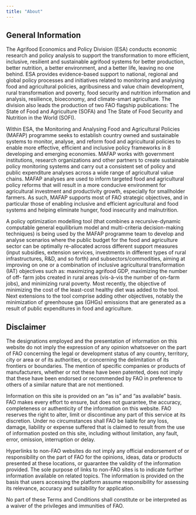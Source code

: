 ```yaml
---
title: "About"
---
```


## General Information

The Agrifood Economics and Policy Division (ESA) conducts economic research and policy analysis to support the transformation to more efficient, inclusive, resilient and sustainable agrifood systems for better production, better nutrition, a better environment, and a better life, leaving no one behind. ESA provides evidence-based support to national, regional and global policy processes and initiatives related to monitoring and analysing food and agricultural policies, agribusiness and value chain development, rural transformation and poverty, food security and nutrition information and analysis, resilience, bioeconomy, and climate-smart agriculture. The division also leads the production of two FAO flagship publications: The State of Food and Agriculture (SOFA) and The State of Food Security and Nutrition in the World (SOFI).

Within ESA, the Monitoring and Analysing Food and Agricultural Policies (MAFAP) programme seeks to establish country owned and sustainable systems to monitor, analyse, and reform food and agricultural policies to enable more effective, efficient and inclusive policy frameworks in 8 developing and emerging economies. MAFAP works with government institutions, research organizations and other partners to create sustainable policy monitoring systems and carry out a consistent set of policy and public expenditure analyses across a wide range of agricultural value chains. MAFAP analyses are used to inform targeted food and agricultural policy reforms that will result in a more conducive environment for agricultural investment and productivity growth, especially for smallholder farmers. As such, MAFAP supports most of FAO strategic objectives, and in particular those of enabling inclusive and efficient agricultural and food systems and helping eliminate hunger, food insecurity and malnutrition.  

A policy optimization modelling tool (that combines a recursive-dynamic computable general equilibrium model and multi-criteria decision-making techniques) is being used by the MAFAP programme team to develop and analyse scenarios where the public budget for the food and agriculture sector can be optimally re-allocated across different support measures (input subsidies, extension services, investments in different types of rural infrastructures, R&D, and so forth) and subsectors/commodities, aiming at improving on one or a combination of inclusive agricultural transformation (IAT) objectives such as: maximizing agrifood GDP, maximizing the number of off- farm jobs created in rural areas (vis-à-vis the number of on-farm jobs), and minimizing rural poverty. Most recently, the objective of minimizing the cost of the least-cost healthy diet was added to the tool. Next extensions to the tool comprise adding other objectives, notably the minimization of greenhouse gas (GHGs) emissions that are generated as a result of public expenditures in food and agriculture.

## Disclaimer

The designations employed and the presentation of information on this website do not imply the expression of any opinion whatsoever on the part of FAO concerning the legal or development status of any country, territory, city or area or of its authorities, or concerning the delimitation of its frontiers or boundaries. The mention of specific companies or products of manufacturers, whether or not these have been patented, does not imply that these have been endorsed or recommended by FAO in preference to others of a similar nature that are not mentioned.

Information on this site is provided on an "as is" and "as available" basis. FAO makes every effort to ensure, but does not guarantee, the accuracy, completeness or authenticity of the information on this website. FAO reserves the right to alter, limit or discontinue any part of this service at its discretion. Under no circumstances shall FAO be liable for any loss, damage, liability or expense suffered that is claimed to result from the use of information posted on this site, including without limitation, any fault, error, omission, interruption or delay.

Hyperlinks to non-FAO websites do not imply any official endorsement of or responsibility on the part of FAO for the opinions, ideas, data or products presented at these locations, or guarantee the validity of the information provided. The sole purpose of links to non-FAO sites is to indicate further information available on related topics. The information is provided on the basis that users accessing the platform assume responsibility for assessing its relevance, accuracy and suitability for application.

No part of these Terms and Conditions shall constitute or be interpreted as a waiver of the privileges and immunities of FAO.
